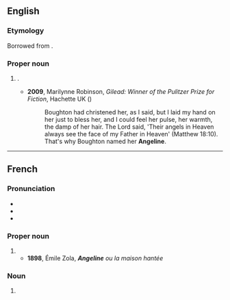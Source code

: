 {{also|angeline}}
==English==

===Etymology===
Borrowed from {{bor|en|fr|Angeline}}.

===Proper noun===
{{en-proper noun}}

# {{given name|en|female|from=Ancient Greek}}.
#: {{cot|en|Angelyne|Angelina|Angelyna|Angelyn|Angelynn|Angelynne}}
#* '''2009''', Marilynne Robinson, ''Gilead: Winner of the Pulitzer Prize for Fiction'', Hachette UK ({{ISBN|9780748113507}})
#*: Boughton had christened her, as I said, but I laid  my hand on her just to bless her, and I could feel her pulse, her warmth, the damp  of her hair. The Lord said, &#39;Their angels in Heaven always see the face of my  Father in Heaven&#39; (Matthew 18:10). That&#39;s why Boughton named her '''Angeline'''.

----

==French==

===Pronunciation===
* {{fr-IPA}}
* {{audio|fr|Fr-Paris--Angeline.ogg|Audio (Paris)}}
* {{audio|fr|Fr-Angeline.ogg|Audio}}

===Proper noun===
{{fr-proper noun|f}}

# {{given name|fr|female|var=Angelina}}
#* '''1898''', Émile Zola, '''''Angeline''' ou la maison hantée''

===Noun===
{{fr-noun|f}}

# {{female equivalent of|fr|Angelin}}